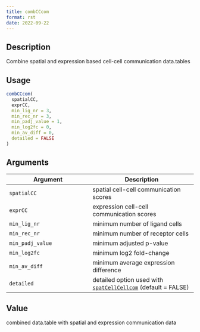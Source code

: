 ```yaml
--- 
title: combCCcom 
format: rst 
date: 2022-09-22 
--- 
```


## Description

Combine spatial and expression based cell-cell communication data.tables


## Usage

```r
combCCcom(
  spatialCC,
  exprCC,
  min_lig_nr = 3,
  min_rec_nr = 3,
  min_padj_value = 1,
  min_log2fc = 0,
  min_av_diff = 0,
  detailed = FALSE
)
```


## Arguments

Argument      |Description
------------- |----------------
`spatialCC`     |     spatial cell-cell communication scores
`exprCC`     |     expression cell-cell communication scores
`min_lig_nr`     |     minimum number of ligand cells
`min_rec_nr`     |     minimum number of receptor cells
`min_padj_value`     |     minimum adjusted p-value
`min_log2fc`     |     minimum log2 fold-change
`min_av_diff`     |     minimum average expression difference
`detailed`     |     detailed option used with [`spatCellCellcom`](#spatcellcellcom) (default = FALSE)


## Value

combined data.table with spatial and expression communication data


